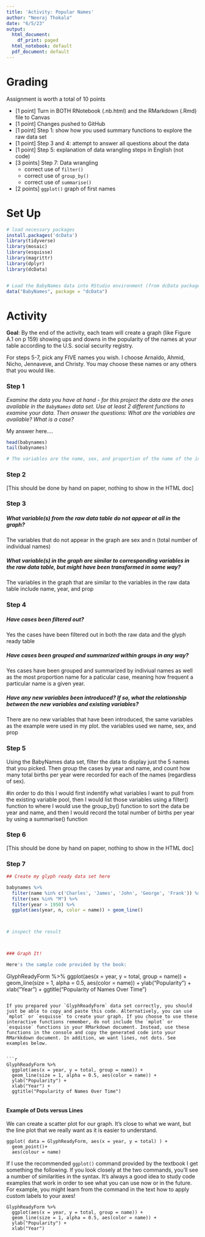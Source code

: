 ```yaml
---
title: 'Activity: Popular Names'
author: "Neeraj Thokala"
date: "6/5/23"
output:
  html_document:
    df_print: paged
  html_notebook: default
  pdf_document: default
---
```



# Grading

Assignment is worth a total of 10 points

* [1 point] Turn in BOTH RNotebook (.nb.html) and the RMarkdown (.Rmd) file to Canvas
* [1 point] Changes pushed to GitHub
* [1 point] Step 1: show how you used summary functions to explore the raw data set
* [1 point] Step 3 and 4: attempt to answer all questions about the data
* [1 point] Step 5: explanation of data wrangling steps in English (not code)
* [3 points] Step 7: Data wrangling
    * correct use of `filter()`
    * correct use of `group_by()`
    * correct use of `summarise()`
* [2 points] `ggplot()` graph of first names 



# Set Up

```r
# load necessary packages
install.packages('dcData')
library(tidyverse)
library(mosaic)
library(esquisse)
library(magrittr) 
library(dplyr) 
library(dcData)


# Load the BabyNames data into RStudio environment (from dcData package)
data("BabyNames", package = "dcData")
```

# Activity

**Goal**: By the end of the activity, each team will create a graph (like Figure A.1 on p 159) showing ups and downs in the popularity of the names at your table according to the U.S. social security registry.  

For steps 5-7, pick any FIVE names you wish. I choose Arnaldo, Ahmid, Nicho, Jennaveve, and Christy. You may choose these names or any others that you would like. 


### Step 1

*Examine the data you have at hand - for this project the data are the ones available in the `BabyNames` data set. Use at least 2 different functions to examine your data. Then answer the questions: What are the variables are available? What is a case?*

My answer here.... 

```r
head(babynames)
tail(babynames)

# The variables are the name, sex, and proportion of the name of the individuals within the database, and the case is the year in which an individual with a particular name was born


```

### Step 2

[This should be done by hand on paper, nothing to show in the HTML doc]


### Step 3 

##### What variable(s) from the raw data table do not appear at all in the graph?

The variables that do not appear in the graph are sex and n (total number of individual names)

##### What variable(s) in the graph are similar to corresponding variables in the raw data table, but might have been transformed in some way?

The variables in the graph that are similar to the variables in the raw data table include name, year, and prop


### Step 4

##### Have cases been filtered out?

Yes the cases have been filtered out in both the raw data and the glyph ready table


##### Have cases been grouped and summarized within groups in any way?

Yes cases have been grouped and summarized by indiviual names as well as the most proportion name for a paticular case, meaning how frequent a particular name is a given year.

##### Have any new variables been introduced?  If so, what the relationship between the new variables and existing variables?

There are no new variables that have been introduced, the same variables as the example were used in my plot. the variables used we name, sex, and prop


### Step 5


Using the BabyNames data set, filter the data to display just the 5 names that you picked.  Then group the cases by year and name, and count how many total births per year were recorded for each of the names (regardless of sex).  

#in order to do this I would first indentify what variables I want to pull from the existing variable pool, then I would list those variables using a filter() function to where I would use the group_by() function to sort the data be year and name, and then I would record the total number of births per year by using a summarise() function

### Step 6

[This should be done by hand on paper, nothing to show in the HTML doc]

### Step 7

```r
## Create my glyph ready data set here

babynames %>% 
  filter(name %in% c('Charles', 'James', 'John', 'George', 'Frank')) %>% 
  filter(sex %in% "M") %>% 
  filter(year > 1950) %>% 
  ggplot(aes(year, n, color = name)) + geom_line()



# inspect the result



### Graph It!

Here's the sample code provided by the book:

```
GlyphReadyForm %>%
  ggplot(aes(x = year, y = total, group = name)) + 
  geom_line(size = 1, alpha = 0.5, aes(color = name)) + 
  ylab("Popularity") + 
  xlab("Year") +
  ggtitle("Popularity of Names Over Time")
```

If you prepared your `GlyphReadyForm` data set correctly, you should just be able to copy and paste this code. Alternatively, you can use `mplot` or `esquisse` to create your graph. If you choose to use these interactive functions remember, do not include the `mplot` or `esquisse` functions in your RMarkdown document. Instead, use these functions in the console and copy the generated code into your RMarkkdown document. In addition, we want lines, not dots. See examples below. 


```r
GlyphReadyForm %>%
  ggplot(aes(x = year, y = total, group = name)) + 
  geom_line(size = 1, alpha = 0.5, aes(color = name)) + 
  ylab("Popularity") + 
  xlab("Year") +
  ggtitle("Popularity of Names Over Time")


```



#### Example of Dots versus Lines

We can create a scatter plot for our graph. It's close to what we want, but the line plot that we really want as it is easier to understand.

```
ggplot( data = GlyphReadyForm, aes(x = year, y = total) ) +
  geom_point()+
  aes(colour = name) 
```

If I use the recommended `ggplot()` command provided by the textbook I get something the following.  If you look closely at the two commands, you'll see a number of similarities in the syntax.  It's always a good idea to study code examples that work in order to see what you can use now or in the future.  For example, you might learn from the command in the text how to apply custom labels to your axes!

```
GlyphReadyForm %>%
  ggplot(aes(x = year, y = total, group = name)) + 
  geom_line(size = 1, alpha = 0.5, aes(color = name)) + 
  ylab("Popularity") + 
  xlab("Year")
```

